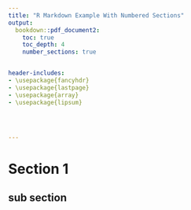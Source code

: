 ```yaml
---
title: "R Markdown Example With Numbered Sections"
output:
  bookdown::pdf_document2:  
    toc: true
    toc_depth: 4
    number_sections: true


header-includes:
- \usepackage{fancyhdr}
- \usepackage{lastpage}
- \usepackage{array}
- \usepackage{lipsum}




---
```



\fancypagestyle{tableHeader}{
    
    \fancyhf{}
    
    \setlength\headheight{90pt}

\fancyhead[C]{
\centering{
\begin{minipage}{1.1\textwidth}
  \renewcommand{\arraystretch}{2}
    \begin{tabular}{|>{\centering\arraybackslash}m{0.2\textwidth}|>{\centering\arraybackslash}m{0.2\textwidth}|>{\centering\arraybackslash}m{0.2\textwidth}|>{\centering\arraybackslash}m{0.2\textwidth}|}
      \hline
      \multicolumn{4}{|c|}{\textbf{\LARGE{Title}}} \\ 
      \hline
      \textbf{\Large{Field 1:}}  & \textbf{\Large{Field 2:}}  & \textbf{\Large{Date:}}  & \textbf{\Large{Page:}}\\
      \textbf{\Large{Information}}  & \textbf{\Large{Information}}  & \textbf{\Large{`r Sys.Date()`}}  & \textbf{\Large{{\thepage} of \pageref{LastPage}}}\\ 
      \hline
     \end{tabular}
  \end{minipage}
  }}
}

\renewcommand{\headrulewidth}{0pt}

\thispagestyle{tableHeader}

\pagestyle{tableHeader}






# Section 1

\lipsum[3]

## sub section 


\newpage

\lipsum[2]




